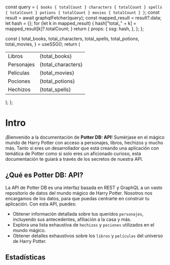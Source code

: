 


  const query = `
    {
      books {
        totalCount
      }
      characters {
        totalCount
      }
      spells {
        totalCount
      }
      potions {
        totalCount
      }
      movies {
        totalCount
      }
    }
  `;
  const result = await graphqlFetcher(query);
  const mapped_result = result?.data;
  let hash = {};
  for (let k in mapped_result) {
    hash["total_" + k] = mapped_result[k]?.totalCount;
  }
  return {
    props: {
      ssg: hash,
    },
  };
};

  const {
    total_books,
    total_characters,
    total_spells,
    total_potions,
    total_movies,
  } = useSSG();
  return (
    <table>
      <tbody>
        <tr>
          <td>Libros</td>
          <td>{total_books}</td>
        </tr>
        <tr>
          <td>Personajes</td>
          <td>{total_characters}</td>
        </tr>
        <tr>
          <td>Peliculas</td>
          <td>{total_movies}</td>
        </tr>
        <tr>
          <td>Pociones</td>
          <td>{total_potions}</td>
        </tr>
        <tr>
          <td>Hechizos</td>
          <td>{total_spells}</td>
        </tr>
      </tbody>
    </table>
  );
};

# Intro

¡Bienvenido a la documentación de **Potter DB: API**!
Sumérjase en el mágico mundo de Harry Potter con acceso a personajes, libros, hechizos y mucho más.
Tanto si eres un desarrollador que está creando una aplicación con temática de Potter como si solo eres un aficionado curioso, esta documentación te guiará a través de los secretos de nuestra API.

## ¿Qué es Potter DB: API?
La API de Potter DB es una interfaz basada en REST y GraphQL a un vasto repositorio de datos del mundo mágico de Harry Potter. Nosotros nos encargamos de los datos, para que puedas centrarte en construir tu aplicación. Con esta API, puedes:
- Obtener información detallada sobre tus queridos `personajes`, incluyendo sus antecedentes, afiliación a la casa y más.
- Explora una lista exhaustiva de `hechizos` y `pociones` utilizados en el mundo mágico.
- Obtener detalles exhaustivos sobre los `libros` y `películas` del universo de Harry Potter.

## Estadísticas
<Stats />